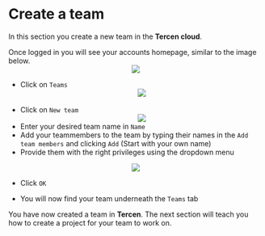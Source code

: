 # Create a team
In this section you create a new team in the __Tercen cloud__.

Once logged in you will see your accounts homepage, similar to the image below.
<center><img src="images/Tercen_homepage.png"></center>

* Click on `Teams`
<center><img src="images/Tut_clickonteams.png"></center>
\
* Click on `New team`
<center><img src="images/Team_newteam.png"></center>


* Enter your desired team name in `Name`
* Add your teammembers to the team by typing their names in the `Add team members` and clicking `Add`
(Start with your own name)
* Provide them with the right privileges using the dropdown menu 

<center><img src="images/Team_Nameteam.png"></center>
* Click `OK`

* You will now find your team underneath the `Teams` tab

You have now created a team in __Tercen__. The next section will teach you how to create a project for your team to work on.
